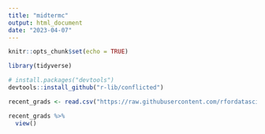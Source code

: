 ```yaml
---
title: "midtermc"
output: html_document
date: "2023-04-07"
---
```


```r
knitr::opts_chunk$set(echo = TRUE)
```

```r
library(tidyverse)

# install.packages("devtools")
devtools::install_github("r-lib/conflicted")
```

```r
recent_grads <- read.csv("https://raw.githubusercontent.com/rfordatascience/tidytuesday/master/data/2018/2018-10-16/recent-grads.csv")
```

```r
recent_grads %>%
  view()
```

